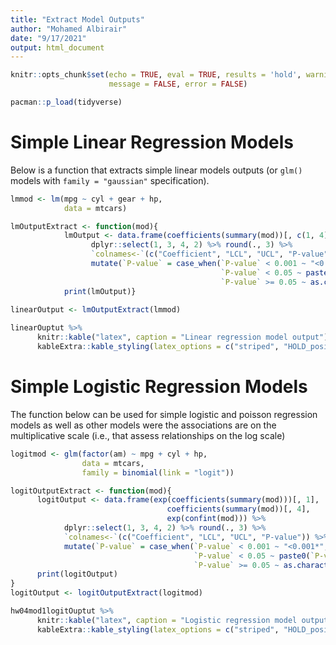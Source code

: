 ```yaml
---
title: "Extract Model Outputs"
author: "Mohamed Albirair"
date: "9/17/2021"
output: html_document
---
```


```r

knitr::opts_chunk$set(echo = TRUE, eval = TRUE, results = 'hold', warning = FALSE,
                      message = FALSE, error = FALSE)

pacman::p_load(tidyverse)
```

# Simple Linear Regression Models

Below is a function that extracts simple linear models outputs (or `glm()` models with `family = "gaussian"` specification).

```r

lmmod <- lm(mpg ~ cyl + gear + hp,
            data = mtcars)

lmOutputExtract <- function(mod){
            lmOutput <- data.frame(coefficients(summary(mod))[, c(1, 4)], confint(mod)) %>%
                  dplyr::select(1, 3, 4, 2) %>% round(., 3) %>%
                  `colnames<-`(c("Coefficient", "LCL", "UCL", "P-value")) %>%
                  mutate(`P-value` = case_when(`P-value` < 0.001 ~ "<0.001*",
                                               `P-value` < 0.05 ~ paste0(`P-value`,"*"),
                                               `P-value` >= 0.05 ~ as.character(`P-value`)))
            print(lmOutput)}
 
linearOutput <- lmOutputExtract(lmmod)
```

```r
linearOuptut %>%
      knitr::kable("latex", caption = "Linear regression model output") %>%
      kableExtra::kable_styling(latex_options = c("striped", "HOLD_position"), fixed_thead = T)
```

# Simple Logistic Regression Models

The function below can be used for simple logistic and poisson regression models as well as other models were the associations are on the multiplicative scale (i.e., that assess relationships on the log scale)

```r
logitmod <- glm(factor(am) ~ mpg + cyl + hp,
                data = mtcars,
                family = binomial(link = "logit"))

logitOutputExtract <- function(mod){
      logitOutput <- data.frame(exp(coefficients(summary(mod)))[, 1],
                                   coefficients(summary(mod))[, 4],
                                   exp(confint(mod))) %>%
            dplyr::select(1, 3, 4, 2) %>% round(., 3) %>%
            `colnames<-`(c("Coefficient", "LCL", "UCL", "P-value")) %>%
            mutate(`P-value` = case_when(`P-value` < 0.001 ~ "<0.001*",
                                         `P-value` < 0.05 ~ paste0(`P-value`,"*"),
                                         `P-value` >= 0.05 ~ as.character(`P-value`)))
      print(logitOutput)
}
logitOutput <- logitOutputExtract(logitmod)
```

```r
hw04mod1logitOuptut %>%
      knitr::kable("latex", caption = "Logistic regression model output") %>%
      kableExtra::kable_styling(latex_options = c("striped", "HOLD_position"), fixed_thead = T)
```

